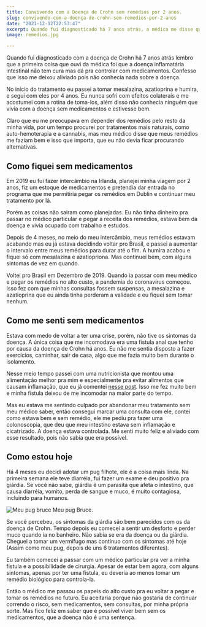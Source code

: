 ```yaml
---
title: Convivendo com a Doença de Crohn sem remédios por 2 anos.
slug: convivendo-com-a-doença-de-crohn-sem-remedios-por-2-anos
date: "2021-12-12T22:53:47"
excerpt: Quando fui diagnosticado há 7 anos atrás, a médica me disse que a doença inflamatária intestinal não tem cura mas dá pra controlar com medicamentos. Confesso que isso me deixou aliviado pois não conhecia nada sobre a doença.
image: remedios.jpg

---
```


Quando fui diagnosticado com a doença de Crohn há 7 anos atrás lembro que a primeira coisa que ouvi da médica foi que a doença inflamatária intestinal não tem cura mas dá pra controlar com medicamentos. Confesso que isso me deixou aliviado pois não conhecia nada sobre a doença.

No início do tratamento eu passei a tomar mesalazina, azatioprina e humira, e segui com eles por 4 anos. Eu nunca sofri com efeitos colaterais e me acostumei com a rotina de toma-los, além disso não conhecia ninguém que vivia com a doença sem medicamentos e estivesse bem.

Claro que eu me preocupava em depender dos remédios pelo resto da minha vida, por um tempo procurei por tratamentos mais naturais, como auto-hemoterapia e a cannabis, mas meu médico disse que meus remédios me faziam bem e isso que importa, que eu não devia ficar procurando alternativas.

## Como fiquei sem medicamentos

Em 2019 eu fui fazer intercâmbio na Irlanda, planejei minha viagem por 2 anos, fiz um estoque de medicamentos e pretendia dar entrada no programa que me permitiria pegar os remédios em Dublin e continuar meu tratamento por lá.

Porém as coisas não sairam como planejadas. Eu não tinha dinheiro pra passar no médico particular e pegar a receita dos remédios, estava bem da doença e vivia ocupado com trabalho e estudos.

Depois de 4 meses, no meio do meu intercâmbio, meus remédios estavam acabando mas eu já estava decidindo voltar pro Brasil, e passei a aumentar o intervalo entre meus remédios para durar até o fim. A humira acabou e fiquei só com mesalazina e azatiopriona. Mas continuei bem, com alguns sintomas de vez em quando.

Voltei pro Brasil em Dezembro de 2019. Quando ia passar com meu médico e pegar os remédios no alto custo, a pandemia do coronavírus começou. Isso fez com que minhas consultas fossem suspensas, a mesalazina e azatioprina que eu ainda tinha perderam a validade e eu fiquei sem tomar nenhum. 

## Como me senti sem medicamentos

Estava com medo de voltar a ter uma crise, porém, não tive os sintomas da doença. A única coisa que me incomodava era uma fistula anal que tenho por causa da doença de Crohn há anos. Eu não me sentia disposto a fazer exercícios, caminhar, sair de casa, algo que me fazia muito bem durante o isolamento.

Nesse meio tempo passei com uma nutricionista que montou uma alimentação melhor pra mim e especialmente pra evitar alimentos que causam inflamação, que eu já comentei [nesse post](https://www.diariodeumcrohnista.com.br/alimentacao-dii). Isso me fez muito bem e minha fistula deixou de me incomodar na maior parte do tempo.

Mas eu estava me sentindo culpado por abandonar meu tratamento sem meu médico saber, então consegui marcar uma consulta com ele, contei como estava bem e sem remédio, ele me pediu pra fazer uma colonoscopia, que deu que meu intestino estava sem inflamação e cicatrizado. A doença estava controlada. Me senti muito feliz e aliviado com esse resultado, pois não sabia que era possível.

## Como estou hoje
Há 4 meses eu decidi adotar um pug filhote, ele é a coisa mais linda. Na primeira semana ele teve diarréia, fui fazer um exame e deu positivo pra giárdia. Se você não sabe, giárdia é um parasita que afeta o intestino, que causa diarréia, vomito, perda de sangue e muco, é muito contagiosa, incluindo para humanos.

![Meu pug bruce](/images/bruce.jpeg)
Meu pug Bruce.

Se você percebeu, os sintomas da giárdia são bem parecidos com os da doença de Crohn. Tempo depois eu comecei a sentir um desforto e perder muco quando ia no banheiro. Não sabia se era da doença ou da giárdia. Cheguei a tomar um vermífugo mas continuo com os sintomas até hoje (Assim como meu pug, depois de uns 6 tratamentos diferentes).

Eu também comecei a passar com um médico particular pra ver a minha fistula e a possibilidade de cirurgia. Apesar de estar bem agora, com alguns sintomas, apenas por ter uma fistula, eu deveria ao menos tomar um remédio biológico para controla-la. 

Então o médico me passou os papeis do alto custo pra eu voltar a pegar e tomar os remédios no futuro. Eu aceitaria porque não gostaria de continuar correndo o risco, sem medicamentos, sem consultas, por minha própria sorte. Mas fico feliz em saber que é possível viver bem sem os medicamentos, que a doença não é uma sentença.